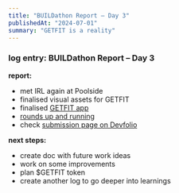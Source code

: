 ```yaml
---
title: "BUILDathon Report – Day 3"
publishedAt: "2024-07-01"
summary: "GETFIT is a reality"
---
```


### log entry: BUILDathon Report – Day 3

**report:**

- met IRL again at Poolside
- finalised visual assets for GETFIT
- finalised [GETFIT app](https://www.oracles.fit)
- [rounds up and running](https://rounds.wtf/fitness/getfit-1)
- check [submission page on Devfolio](https://devfolio.co/projects/getfit-a70c)

**next steps:**

- create doc with future work ideas
- work on some improvements
- plan $GETFIT token
- create another log to go deeper into learnings
